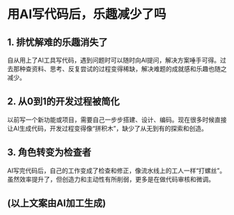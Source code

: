 # 用AI写代码后，乐趣减少了吗

## 1. 排忧解难的乐趣消失了
自从用上了AI工具写代码，遇到问题时可以随时向AI提问，解决方案唾手可得。过去那种查资料、思考、反复尝试的过程变得稀缺，解决难题的成就感和乐趣也随之减少。

## 2. 从0到1的开发过程被简化
以前写一个新功能或项目，需要自己一步步搭建、设计、编码。现在很多时候直接让AI生成代码，开发过程变得像“拼积木”，缺少了从无到有的探索和创造。

## 3. 角色转变为检查者
AI写完代码后，自己的工作变成了检查和修正，像流水线上的工人一样“打螺丝”。虽然效率提升了，但创造力和主动性有所削弱，更多是在做代码审核和微调。

(以上文案由AI加工生成)
---


